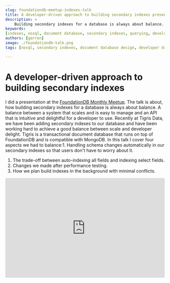 ```yaml
---
slug: foundationdb-meetup-indexes-talk
title: A developer-driven approach to building secondary indexes presentation
description: >
    Building secondary indexes for a database is always about balance. A balance between a system that scales and is easy to manage and an API that is intuitive and delightful for a developer to use. Recently at Tigris Data, we have been adding secondary indexes to our database and have been working hard to achieve a good balance between scale and developer delight.
keywords:
[indexes, nosql, document database, secondary indexes, querying, developer driven design]
authors: [garren]
image: ./foundationdb-talk.png
tags: [nosql, secondary indexes, document database design, developer driven design]

---
```


# A developer-driven approach to building secondary indexes

I did a presentation at the [FoundationDB Monthly Meetup](https://www.meetup.com/foundationdb-online-meetup/).
The talk is about, how building secondary indexes for a database is always about balance.
A balance between a system that scales and is easy to manage and an API that is intuitive and delightful for a developer to use.
Recently at Tigris Data, we have been adding secondary indexes to our database and have been working hard to achieve a good balance between scale and developer delight.
Tigris is a transactional document database that runs on top of FoundationDB and is compatible with MongoDB.
In this talk I cover four aspects we had to balance:1. Handling schema changes automatically
in our secondary indexes so that users don't have to worry about it.

1. The trade-off between auto-indexing all fields and indexing select fields.
2. Changes we made after performance testing.
3. How we plan build indexes in the background with minimal conflicts.

<iframe
  width="100%"
  height="315"
  src="https://www.youtube.com/embed/qD1h5CyzL0A"
  title="YouTube video player"
  frameborder="0"
  allow="accelerometer; autoplay; clipboard-write; encrypted-media; gyroscope; picture-in-picture; web-share"
  allowfullscreen
></iframe>
